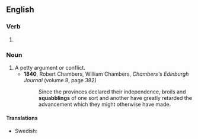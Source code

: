==English==

===Verb===
{{head|en|present participle}}

# {{present participle of|squabble|lang=en|nocat=1}}

===Noun===
{{en-noun}}

# A petty argument or conflict.
#* '''1840''', Robert Chambers, ‎William Chambers, ''Chambers's Edinburgh Journal'' (volume 8, page 382)
#*: Since the provinces declared their independence, broils and '''squabblings''' of one sort and another have greatly retarded the advancement which they might otherwise have made.

====Translations====
{{trans-top}}
* Swedish: {{t|sv|käbbel|n}}
{{trans-mid}}
{{trans-bottom}}